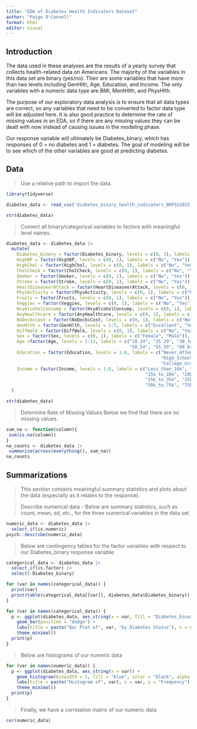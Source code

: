 ```yaml
---
title: "EDA of Diabetes Health Indicators Dataset"
author: "Paige O'Connell"
format: html
editor: visual
---
```



## Introduction

<!-- 
You should have an introduction section that:
• briefly describes the data and the variables you have to work with (just discuss the ones you’ll investigate/use in your analysis).
• describes the purpose of your EDA and ultimate goal of modeling.
 -->
  The data used in these analyses are the results of a yearly survey that collects health-related data on Americans. The majority of the variables in this data set are binary (yes/no). Their are some variables that have more than two levels including GenHlth, Age, Education, and Income. The only variables with a numeric data type are BMI, MentHlth, and PhysHlth. 
  
  The purpose of our exploratory data analysis is to ensure that all data types are correct, so any variables that need to be converted to factor data type will be adjusted here. It is also good practice to determine the rate of missing values in an EDA, so if there are any missing values they can be dealt with now instead of causing issues in the modeling phase. 
  
  Our response variable will ultimately be Diabetes_binary, which has responses of 0 = no diabetes and 1 = diabetes. The goal of modeling will be to see which of the other variables are good at predicting diabetes.

## Data

> Use a relative path to import the data. 

```r
library(tidyverse)
```

```r
diabetes_data <- read_csv('diabetes_binary_health_indicators_BRFSS2015.csv')

str(diabetes_data)
```

> Convert all binary/categorical variables to factors with meaningful level names.

```r
diabetes_data <- diabetes_data |>
  mutate(
    Diabetes_binary = factor(Diabetes_binary, levels = c(0, 1), labels = c("No_Diabetes", "Diabetes")),
    HighBP = factor(HighBP, levels = c(0, 1), labels = c("No", "Yes")),
    HighChol = factor(HighChol, levels = c(0, 1), labels = c("No", "Yes")),
    CholCheck = factor(CholCheck, levels = c(0, 1), labels = c("No", "Yes")),
    Smoker = factor(Smoker, levels = c(0, 1), labels = c("No", "Yes")),
    Stroke = factor(Stroke, levels = c(0, 1), labels = c("No", "Yes")),
    HeartDiseaseorAttack = factor(HeartDiseaseorAttack, levels = c(0, 1), labels = c("No", "Yes")),
    PhysActivity = factor(PhysActivity, levels = c(0, 1), labels = c("No", "Yes")),
    Fruits = factor(Fruits, levels = c(0, 1), labels = c("No", "Yes")),
    Veggies = factor(Veggies, levels = c(0, 1), labels = c("No", "Yes")),
    HvyAlcoholConsump = factor(HvyAlcoholConsump, levels = c(0, 1), labels = c("No", "Yes")),
    AnyHealthcare = factor(AnyHealthcare, levels = c(0, 1), labels = c("No", "Yes")),
    NoDocbcCost = factor(NoDocbcCost, levels = c(0, 1), labels = c("No", "Yes")),
    GenHlth = factor(GenHlth, levels = 1:5, labels = c("Excellent", "Very_Good", "Good", "Fair", "Poor")),
    DiffWalk = factor(DiffWalk, levels = c(0, 1), labels = c("No", "Yes")),
    Sex = factor(Sex, levels = c(0, 1), labels = c("Female", "Male")),
    Age =factor(Age, levels = 1:13, labels = c("18_24", "25_29", "30_34", "35_39", "40_44", "45_49", 
                                               "50_54", "55_59", "60_64", "65_69", "70_74", "75_79", "80_or_older")),
    Education = factor(Education, levels = 1:6, labels = c("Never_Attended", "Elementary", "Some_High_School", 
                                                           "High_School_Graduate", "Some_College", 
                                                           "College_Graduate")),
    Income = factor(Income, levels = 1:8, labels = c("Less_than_10k", "10k_to_15k", 
                                                     "15k_to_20k", "20k_to_25k", 
                                                     "25k_to_35k", "35k_to_50k", 
                                                     "50k_to_75k", "75k_or_more"))
  )

str(diabetes_data)
```


> Determine Rate of Missing Values
> Below we find that there are no missing values.

```r
sum_na <- function(column){
 sum(is.na(column))
}
na_counts <- diabetes_data |>
 summarize(across(everything(), sum_na))
na_counts
```


## Summarizations

> This section contains meaningful summary statistics and plots about the data (especially as it relates to the response).

> Describe numerical data
>   -  Below are summary statistics, such as count, mean, sd, etc., for the three numerical variables in the data set.

```r
numeric_data <- diabetes_data |>
  select_if(is.numeric)
psych::describe(numeric_data)
```

> Below are contingency tables for the factor variables with respect to our Diabetes_binary response variable.

```r
categorical_data <- diabetes_data |>
  select_if(is.factor) |>
  select(-Diabetes_binary)

for (var in names(categorical_data)) {
  print(var)
  print(table(categorical_data[[var]], diabetes_data$Diabetes_binary))
}
```

> 

```r
for (var in names(categorical_data)) {
  p <- ggplot(diabetes_data, aes_string(x = var, fill = "Diabetes_binary")) +
    geom_bar(position = "dodge") +
    labs(title = paste("Bar Plot of", var, "by Diabetes Status"), x = var, y = "Count") +
    theme_minimal()
  print(p)
}
```

> Below are histograms of our numeric data

```r
for (var in names(numeric_data)) {
  p <- ggplot(diabetes_data, aes_string(x = var)) + 
    geom_histogram(binwidth = 1, fill = "blue", color = "black", alpha = 0.7) +
    labs(title = paste("Histogram of", var), x = var, y = "Frequency") +
    theme_minimal()
  print(p)
}
```

> Finally, we have a correlation matrix of our numeric data

```r
cor(numeric_data)
```



